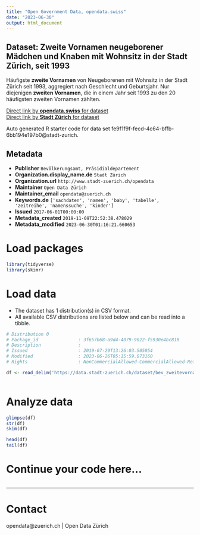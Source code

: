 ```yaml
---
title: "Open Government Data, opendata.swiss"
date: "2023-06-30"
output: html_document
---
```


## Dataset: Zweite Vornamen neugeborener Mädchen und Knaben mit Wohnsitz in der Stadt Zürich, seit 1993

Häufigste **zweite Vornamen** von Neugeborenen mit Wohnsitz in der Stadt Zürich seit 1993, aggregiert nach Geschlecht und Geburtsjahr. Nur diejenigen **zweiten Vornamen**, die in einem Jahr seit 1993 zu den 20 häufigsten zweiten Vornamen zählten.


[Direct link by **opendata.swiss** for dataset](https://opendata.swiss/de/dataset/zweite-vornamen-neugeborener-madchen-und-knaben-mit-wohnsitz-in-der-stadt-zurich-seit-19932)<br>
[Direct link by **Stadt Zürich** for dataset](https://data.stadt-zuerich.ch/dataset/bev_zweitevornamen_baby_od3702)

Auto generated R starter code for data set fe9f1f9f-fecd-4c64-bffb-6bb194e197b0@stadt-zurich.

## Metadata

- **Publisher** `Bevölkerungsamt, Präsidialdepartement`
- **Organization.display_name.de** `Stadt Zürich`
- **Organization.url** `http://www.stadt-zuerich.ch/opendata`
- **Maintainer** `Open Data Zürich`
- **Maintainer_email** `opendata@zuerich.ch`
- **Keywords.de** `['sachdaten', 'namen', 'baby', 'tabelle', 'zeitreihe', 'namenssuche', 'kinder']`
- **Issued** `2017-06-01T00:00:00`
- **Metadata_created** `2019-11-09T22:52:38.478029`
- **Metadata_modified** `2023-06-30T01:16:21.660653`


# Load packages

```r

library(tidyverse)
library(skimr)

```

# Load data

-   The dataset has 1 distribution(s) in CSV format.
-   All available CSV distributions are listed below and can be read into a tibble.

```r

# Distribution 0
# Package_id               : 3f657b68-a9d4-4079-9022-f5930e4bc818
# Description              : 
# Issued                   : 2019-07-29T13:26:03.505054
# Modified                 : 2023-06-26T05:15:59.073160
# Rights                   : NonCommercialAllowed-CommercialAllowed-ReferenceNotRequired

df <- read_delim('https://data.stadt-zuerich.ch/dataset/bev_zweitevornamen_baby_od3702/download/BEV370OD3702.csv')



```

# Analyze data

```r

glimpse(df)
str(df)
skim(df)

head(df)
tail(df)

```

# Continue your code here...

```r

```

------------------------------------------------------------------------

# Contact

opendata@zuerich.ch | Open Data Zürich
